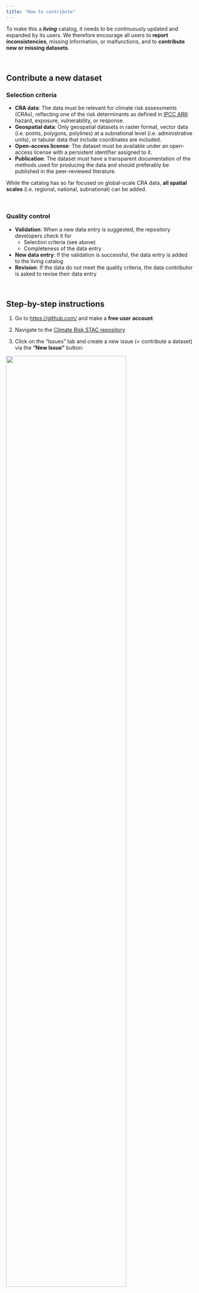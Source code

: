 ```yaml
---
title: "How to contribute"
---
```


To make this a ***living*** catalog, it needs to be continuously updated and expanded by its users. We therefore encourage all users to **report inconsistencies**, missing information, or malfunctions, and to **contribute new or missing datasets**. 

<br>

## Contribute a new dataset
### Selection criteria
-	**CRA data**: The data must be relevant for climate risk assessments (CRAs), reflecting one of the risk determinants as defined in [IPCC AR6](https://www.ipcc.ch/report/sixth-assessment-report-working-group-ii/): hazard, exposure, vulnerability, or response.
-	**Geospatial data**: Only geospatial datasets in raster format, vector data (i.e. points, polygons, polylines) at a subnational level (i.e. administrative units), or tabular data that include coordinates are included.
-	**Open-access license**: The dataset must be available under an open-access license with a persistent identifier assigned to it.
-	**Publication**: The dataset must have a transparent documentation of the methods used for producing the data and should preferably be published in the peer-reviewed literature.

::: {.callout-note}
While the catalog has so far focused on global-scale CRA data, **all spatial scales** (i.e. regional, national, subnational) can be added.
::: 

<br>

### Quality control
-	**Validation**: When a new data entry is suggested, the repository developers check it for
    -   Selection criteria (see above)
    -   Completeness of the data entry
-	**New data entry**: If the validation is successful, the data entry is added to the living catalog
-	**Revision**: If the data do not meet the quality criteria, the data contributor is asked to revise their data entry

<br>

## Step-by-step instructions
1.	Go to <https://github.com/> and make a **free user account**

2.	Navigate to the [Climate Risk STAC repository](https://github.com/climate-risk-data/climate-risk-stac) 

3.	Click on the "Issues" tab and create a new issue (= contribute a dataset) via the **"New Issue"** button:

![](./images/issues.png){width=80% fig-align="right"}

<br>

4.	Select the relevant category by clicking on the **"Get started"** button:

![](./images/issue_templates.png){width=80%}

<br>

5.	Fill in the form and submit the issue. Please follow these **guidelines**:

    a.	Follow the attribute descriptions and examples provided
    b.	Make use of the pre-defined drop-down menus and free input fields
    c.	Be as precise as possible

::: {.callout-important}
Please submit a separate data entry (= **item**) for datasets belonging to the same overall data source (= **collection**) whenever more than one attribute applies.
::: 
